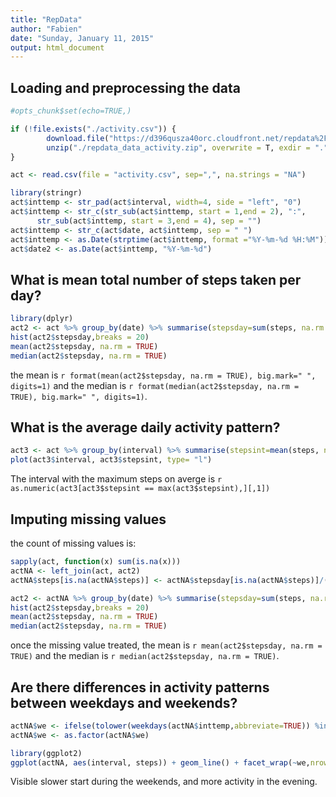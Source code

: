 ```yaml
---
title: "RepData"
author: "Fabien"
date: "Sunday, January 11, 2015"
output: html_document
---
```


## Loading and preprocessing the data

```r
#opts_chunk$set(echo=TRUE,)
```

```r
if (!file.exists("./activity.csv")) {
        download.file("https://d396qusza40orc.cloudfront.net/repdata%2Fdata%2Factivity.zip", "./repdata_data_activity.zip")
        unzip("./repdata_data_activity.zip", overwrite = T, exdir = ".")
}

act <- read.csv(file = "activity.csv", sep=",", na.strings = "NA")

library(stringr)
act$inttemp <- str_pad(act$interval, width=4, side = "left", "0")
act$inttemp <- str_c(str_sub(act$inttemp, start = 1,end = 2), ":",
      str_sub(act$inttemp, start = 3,end = 4), sep = "")
act$inttemp <- str_c(act$date, act$inttemp, sep = " ")
act$inttemp <- as.Date(strptime(act$inttemp, format ="%Y-%m-%d %H:%M"))
act$date2 <- as.Date(act$inttemp, "%Y-%m-%d")

```

## What is mean total number of steps taken per day?

```r
library(dplyr)
act2 <- act %>% group_by(date) %>% summarise(stepsday=sum(steps, na.rm = TRUE))
hist(act2$stepsday,breaks = 20)
mean(act2$stepsday, na.rm = TRUE)
median(act2$stepsday, na.rm = TRUE)
```

the mean is `r format(mean(act2$stepsday, na.rm = TRUE), big.mark=" ", digits=1)` and the median is `r format(median(act2$stepsday, na.rm = TRUE), big.mark=" ", digits=1)`.


## What is the average daily activity pattern?


```r
act3 <- act %>% group_by(interval) %>% summarise(stepsint=mean(steps, na.rm = TRUE))
plot(act3$interval, act3$stepsint, type= "l")
```

The interval with the maximum steps on averge is `r as.numeric(act3[act3$stepsint == max(act3$stepsint),][,1])`

## Imputing missing values

the count of missing values is:

```r
sapply(act, function(x) sum(is.na(x)))
actNA <- left_join(act, act2)
actNA$steps[is.na(actNA$steps)] <- actNA$stepsday[is.na(actNA$steps)]/(24*60/5)

act2 <- actNA %>% group_by(date) %>% summarise(stepsday=sum(steps, na.rm = TRUE))
hist(act2$stepsday,breaks = 20)
mean(act2$stepsday, na.rm = TRUE)
median(act2$stepsday, na.rm = TRUE)

```
once the missing value treated, the mean is `r mean(act2$stepsday, na.rm = TRUE)` and the median is `r median(act2$stepsday, na.rm = TRUE)`.


## Are there differences in activity patterns between weekdays and weekends?

```r
actNA$we <- ifelse(tolower(weekdays(actNA$inttemp,abbreviate=TRUE)) %in% c("dim.", "sam.", "sun.", "sat."), "weekend", "weekday")
actNA$we <- as.factor(actNA$we)

library(ggplot2)
ggplot(actNA, aes(interval, steps)) + geom_line() + facet_wrap(~we,nrow = 2)

```
Visible slower start during the weekends, and more activity in the evening.